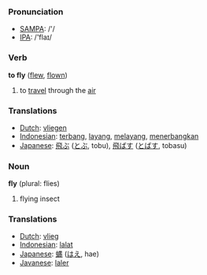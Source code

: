 === Pronunciation ===
*[[w:SAMPA|SAMPA]]: /'/
*[[w:IPA|IPA]]: /'flaɪ/

=== Verb ===

'''to fly''' ([[flew]], [[flown]])

# to [[travel]] through the [[air]]

=== Translations ===
*[[Dutch]]: [[vliegen]]
*[[Indonesian]]: [[terbang]], [[layang]], [[layang|melayang]], [[terbang|menerbangkan]]
*[[Japanese]]: [[飛ぶ]] ([[とぶ]], tobu), [[飛ばす]] ([[とばす]], tobasu)

=== Noun ===

'''fly''' (plural: flies)

# flying insect

=== Translations ===
*[[Dutch]]: [[vlieg]]
*[[Indonesian]]: [[lalat]]
*[[Japanese]]: [[蝿]] ([[はえ]], hae)
*[[Javanese]]: [[laler]]
